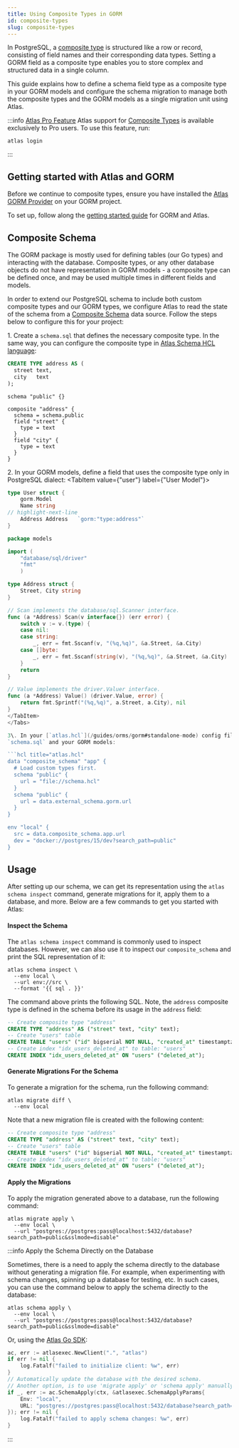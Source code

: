 ```yaml
---
title: Using Composite Types in GORM
id: composite-types
slug: composite-types
---
```



In PostgreSQL, a [composite type](https://www.postgresql.org/docs/current/rowtypes.html) is structured like a row or record, consisting of field names and their corresponding
data types. Setting a GORM field as a composite type enables you to store complex and structured data in a single column.

This guide explains how to define a schema field type as a composite type in your GORM models and configure the schema migration
to manage both the composite types and the GORM models as a single migration unit using Atlas.

:::info [Atlas Pro Feature](/features#pro-plan)
Atlas support for [Composite Types](/atlas-schema/hcl#composite-type) is available exclusively to Pro users.
To use this feature, run:
```
atlas login
```
:::

## Getting started with Atlas and GORM
Before we continue to composite types, ensure you have installed the [Atlas GORM Provider](https://github.com/ariga/atlas-provider-gorm)
on your GORM project.

To set up, follow along the [getting started guide](/guides/orms/gorm) for GORM and Atlas.

## Composite Schema

The GORM package is mostly used for defining tables (our Go types) and interacting with the database. Composite types,
or any other database objects do not have representation in GORM models - a composite type can be defined once,
and may be used multiple times in different fields and models.

In order to extend our PostgreSQL schema to include both custom composite types and our GORM types, we configure Atlas to
read the state of the schema from a [Composite Schema](/atlas-schema/projects#data-source-composite_schema)
data source. Follow the steps below to configure this for your project:

1\. Create a `schema.sql` that defines the necessary composite type. In the same way, you can configure the composite type in
[Atlas Schema HCL language](/atlas-schema/hcl-types#composite-type):

<Tabs>
<TabItem value={"sql"} label={"Using SQL"}>

```sql title="schema.sql"
CREATE TYPE address AS (
  street text,
  city   text
);
```

</TabItem>
<TabItem value={"hcl"} label={"Using HCL"}>

```hcl title="schema.hcl"
schema "public" {}

composite "address" {
  schema = schema.public
  field "street" {
    type = text
  }
  field "city" {
    type = text
  }
}
```

</TabItem>
</Tabs>

2\. In your GORM models, define a field that uses the composite type only in PostgreSQL dialect:
<Tabs>
<TabItem value={"user"} label={"User Model"}>

```go title="models.go"
type User struct {
    gorm.Model
    Name string
// highlight-next-line
    Address Address   `gorm:"type:address"`
}
```

</TabItem>
<TabItem value={"address"} label={"Address Type"}>

```go title="address.go"
package models

import (
    "database/sql/driver"
    "fmt"
    )

type Address struct {
    Street, City string
}

// Scan implements the database/sql.Scanner interface.
func (a *Address) Scan(v interface{}) (err error) {
    switch v := v.(type) {
    case nil:
    case string:
        _, err = fmt.Sscanf(v, "(%q,%q)", &a.Street, &a.City)
    case []byte:
        _, err = fmt.Sscanf(string(v), "(%q,%q)", &a.Street, &a.City)
    }
    return
}

// Value implements the driver.Valuer interface.
func (a *Address) Value() (driver.Value, error) {
    return fmt.Sprintf("(%q,%q)", a.Street, a.City), nil
}
</TabItem>
</Tabs>

3\. In your [`atlas.hcl`](/guides/orms/gorm#standalone-mode) config file, add a `composite_schema` that includes both your custom types defined in
`schema.sql` and your GORM models:

```hcl title="atlas.hcl"
data "composite_schema" "app" {
  # Load custom types first.
  schema "public" {
    url = "file://schema.hcl"
  }
  schema "public" {
    url = data.external_schema.gorm.url
  }
}

env "local" {
  src = data.composite_schema.app.url
  dev = "docker://postgres/15/dev?search_path=public"
}
```

## Usage

After setting up our schema, we can get its representation using the `atlas schema inspect` command, generate migrations for
it, apply them to a database, and more. Below are a few commands to get you started with Atlas:

#### Inspect the Schema

The `atlas schema inspect` command is commonly used to inspect databases. However, we can also use it to inspect our
`composite_schema` and print the SQL representation of it:

```shell
atlas schema inspect \
  --env local \
  --url env://src \
  --format '{{ sql . }}'
```

The command above prints the following SQL. Note, the `address` composite type is defined in the schema before
its usage in the `address` field:

```sql
-- Create composite type "address"
CREATE TYPE "address" AS ("street" text, "city" text);
-- Create "users" table
CREATE TABLE "users" ("id" bigserial NOT NULL, "created_at" timestamptz NULL, "updated_at" timestamptz NULL, "deleted_at" timestamptz NULL, "name" text NULL, "address" "address" NULL, PRIMARY KEY ("id"));
-- Create index "idx_users_deleted_at" to table: "users"
CREATE INDEX "idx_users_deleted_at" ON "users" ("deleted_at");
```

#### Generate Migrations For the Schema

To generate a migration for the schema, run the following command:

```shell
atlas migrate diff \
  --env local
```

Note that a new migration file is created with the following content:

```sql title="migrations/20240712090543.sql"
-- Create composite type "address"
CREATE TYPE "address" AS ("street" text, "city" text);
-- Create "users" table
CREATE TABLE "users" ("id" bigserial NOT NULL, "created_at" timestamptz NULL, "updated_at" timestamptz NULL, "deleted_at" timestamptz NULL, "name" text NULL, "address" "address" NULL, PRIMARY KEY ("id"));
-- Create index "idx_users_deleted_at" to table: "users"
CREATE INDEX "idx_users_deleted_at" ON "users" ("deleted_at");
```

#### Apply the Migrations

To apply the migration generated above to a database, run the following command:

```
atlas migrate apply \
  --env local \
  --url "postgres://postgres:pass@localhost:5432/database?search_path=public&sslmode=disable"
```

:::info Apply the Schema Directly on the Database

Sometimes, there is a need to apply the schema directly to the database without generating a migration file. For example,
when experimenting with schema changes, spinning up a database for testing, etc. In such cases, you can use the command
below to apply the schema directly to the database:

```shell
atlas schema apply \
  --env local \
  --url "postgres://postgres:pass@localhost:5432/database?search_path=public&sslmode=disable"
```

Or, using the [Atlas Go SDK](https://github.com/ariga/atlas-go-sdk):

```go
ac, err := atlasexec.NewClient(".", "atlas")
if err != nil {
	log.Fatalf("failed to initialize client: %w", err)
}
// Automatically update the database with the desired schema.
// Another option, is to use 'migrate apply' or 'schema apply' manually.
if _, err := ac.SchemaApply(ctx, &atlasexec.SchemaApplyParams{
	Env: "local",
	URL: "postgres://postgres:pass@localhost:5432/database?search_path=public&sslmode=disable",
}); err != nil {
    log.Fatalf("failed to apply schema changes: %w", err)
}
```
:::
